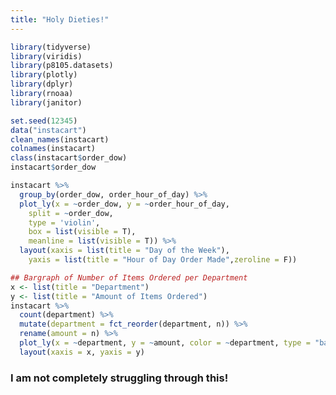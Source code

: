 ```yaml
---
title: "Holy Dieties!"
---
```

```r
library(tidyverse)
library(viridis)
library(p8105.datasets)
library(plotly)
library(dplyr)
library(rnoaa)
library(janitor)
```
```r
set.seed(12345)
data("instacart")
clean_names(instacart)
colnames(instacart)
class(instacart$order_dow)
instacart$order_dow
```
```r
instacart %>%
  group_by(order_dow, order_hour_of_day) %>%
  plot_ly(x = ~order_dow, y = ~order_hour_of_day,
    split = ~order_dow,
    type = 'violin',
    box = list(visible = T),
    meanline = list(visible = T)) %>% 
  layout(xaxis = list(title = "Day of the Week"),
    yaxis = list(title = "Hour of Day Order Made",zeroline = F))
```
```r
## Bargraph of Number of Items Ordered per Department
x <- list(title = "Department")
y <- list(title = "Amount of Items Ordered")
instacart %>%
  count(department) %>% 
  mutate(department = fct_reorder(department, n)) %>% 
  rename(amount = n) %>%
  plot_ly(x = ~department, y = ~amount, color = ~department, type = "bar") %>%
  layout(xaxis = x, yaxis = y)
```


### I am not completely struggling through this!

